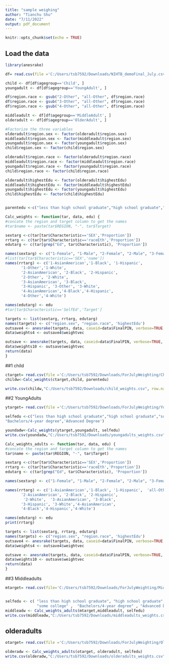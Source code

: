 ---
title: "sample weighing"
author: "Tianchu Shu"
date: "7/11/2022"
output: pdf_document
---

```{r setup, index=FALSE}
knitr::opts_chunk$set(echo = TRUE)
```

## Load the data

```{r Load data}
library(anesrake)

df= read.csv(file ='C:/Users/tsb7592/Downloads/NIHTB_demoFinal_July.csv') # tianchu's path

child <- df[df$agegroup=='Child', ]
youngadult <- df[df$agegroup=='YoungAdult', ]

df$region.race <- gsub("2-Other", "all-Other", df$region.race)
df$region.race <- gsub("3-Other", "all-Other", df$region.race)
df$region.race <- gsub("4-Other", "all-Other", df$region.race)

middleadult <- df[df$agegroup=='MiddleAdult', ]
olderadult <- df[df$agegroup=='OlderAdult', ]

#Factorize the three variables
olderadult$region.sex <- factor(olderadult$region.sex)
middleadult$region.sex <- factor(middleadult$region.sex)
youngadult$region.sex <- factor(youngadult$region.sex)
child$region.sex <- factor(child$region.sex)

olderadult$region.race <- factor(olderadult$region.race)
middleadult$region.race <- factor(middleadult$region.race)
youngadult$region.race <- factor(youngadult$region.race)
child$region.race <- factor(child$region.race)

olderadult$highestEdu <- factor(olderadult$highestEdu)
middleadult$highestEdu <- factor(middleadult$highestEdu)
youngadult$highestEdu <- factor(youngadult$highestEdu)
child$highestEdu <- factor(child$highestEdu)


parentedu <-c("less than high school graduate","high school graduate","some college","four year or higher degree")
```

```{r function for calculating the weights}
Calc_weights <- function(tar, data, edu) {
#concate the region and target column to get the names
#tar$name <- paste(tar$REGION, "-", tar$Target)

sextarg <-c(tar[tar$Characteristic=='SEX','Proportion'])
rrtarg <- c(tar[tar$Characteristic=='raceEth','Proportion'])
edutarg <- c(tar[grep("Ed", tar$Characteristic), 'Proportion'])

names(sextarg) <- c("1-Female", "1-Male", "2-Female", "2-Male", "3-Female", "3-Male", "4-Female", "4-Male")
#list(tar[tar$Characteristic=='SEX','name'])
names(rrtarg) <- c('1-AsianAmerican','1-Black', '1-Hispanic',
       '1-Other','1-White',
       '2-AsianAmerican', '2-Black', '2-Hispanic', 
       '2-Other', '2-White', 
       '3-AsianAmerican', '3-Black',
       '3-Hispanic', '3-Other', '3-White', 
       '4-AsianAmerican','4-Black','4-Hispanic',
       '4-Other','4-White')

names(edutarg) <- edu
#tar[tar$Characteristic=='SelfEd','Target']

targets <- list(sextarg, rrtarg, edutarg)
names(targets) <- c("region.sex", "region.race", 'highestEdu')
outsave4 <- anesrake(targets, data, caseid=data$FinalPIN, verbose=TRUE, pctlim = 0.01,cap=4)
data$weights4 <- outsave4$weightvec

outsave <- anesrake(targets, data, caseid=data$FinalPIN, verbose=TRUE, pctlim = 0.01,cap=10)
data$weights10 <- outsave$weightvec
return(data)
}
```

##1 child
```{r ad}
ctarget= read.csv(file ='C:/Users/tsb7592/Downloads/ForJulyWeighting/ChildTargets.csv') 
childw<-Calc_weights(ctarget,child, parentedu)

write.csv(childw,"C:/Users/tsb7592/Downloads/child_weights.csv", row.names = FALSE)
```

##2 YoungAdults
```{r yound adults, echo=TRUE}
ytarget= read.csv(file ='C:/Users/tsb7592/Downloads/ForJulyWeighting/YoungAdultTargets.csv') 

selfedu <-c("less than high school graduate","high school graduate","some college",
"Bachelors/4-year degree",'Advanced Degree')

youndadw<-Calc_weights(ytarget,youngadult, selfedu)
write.csv(youndadw,"C:/Users/tsb7592/Downloads/youngadults_weights.csv", row.names = FALSE)
```
```{r}
Calc_weights_adults <- function(tar, data, edu) {
#concate the region and target column to get the names
tar$name <- paste(tar$REGION, "-", tar$Target)

sextarg <-c(tar[tar$Characteristic=='SEX','Proportion'])
rrtarg <- c(tar[tar$Characteristic=='raceEth','Proportion'])
edutarg <- c(tar[grep("Ed", tar$Characteristic), 'Proportion'])

names(sextarg) <- c("1-Female", "1-Male", "2-Female", "2-Male", "3-Female", "3-Male", "4-Female", "4-Male")

names(rrtarg) <- c('1-AsianAmerican','1-Black', '1-Hispanic',  'all-Other','1-White',
       '2-AsianAmerican', '2-Black', '2-Hispanic', 
        '2-White',  '3-AsianAmerican', '3-Black',
       '3-Hispanic', '3-White','4-AsianAmerican',
       '4-Black','4-Hispanic','4-White')

names(edutarg) <- edu
print(rrtarg)

targets <- list(sextarg, rrtarg, edutarg)
names(targets) <- c("region.sex", "region.race", 'highestEdu')
outsave4 <- anesrake(targets, data, caseid=data$FinalPIN, verbose=TRUE, pctlim = 0.01,cap=4)
data$weights4 <- outsave4$weightvec

outsave <- anesrake(targets, data, caseid=data$FinalPIN, verbose=TRUE, pctlim = 0.01,cap=10)
data$weights10 <- outsave$weightvec
return(data)
}
```

##3 Middleadults
```{r ad}
mtarget= read.csv(file='C:/Users/tsb7592/Downloads/ForJulyWeighting/MiddleAdultTargets.csv') 


selfedu <- c( "less than high school graduate", "high school graduate",           
              "some college" ,  "Bachelors/4-year degree" , "Advanced Degree")   
middleadw <- Calc_weights_adults(mtarget,middleadult, selfedu)
write.csv(middleadw,"C:/Users/tsb7592/Downloads/middleadults_weights.csv", row.names = FALSE)
```
## olderadults
```{r ad}
otarget= read.csv(file ='C:/Users/tsb7592/Downloads/ForJulyWeighting/OlderAdultTargets.csv') 

olderadw <- Calc_weights_adults(otarget, olderadult, selfedu)
write.csv(olderadw,"C:/Users/tsb7592/Downloads/olderadults_weights.csv", row.names = FALSE)
```
